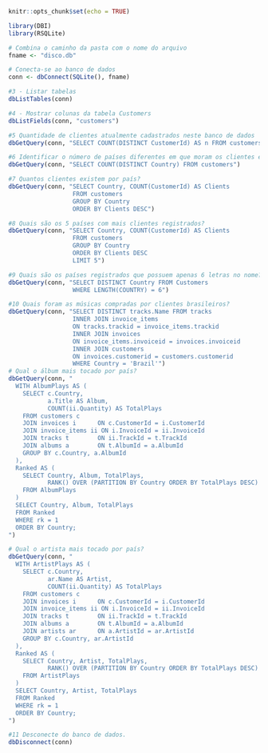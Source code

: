 

```{r setup, include=FALSE}
knitr::opts_chunk$set(echo = TRUE)
```
```{r}

library(DBI)
library(RSQLite)

# Combina o caminho da pasta com o nome do arquivo
fname <- "disco.db"

# Conecta-se ao banco de dados
conn <- dbConnect(SQLite(), fname)

#3 - Listar tabelas
dbListTables(conn)

#4 - Mostrar colunas da tabela Customers
dbListFields(conn, "customers")

#5 Quantidade de clientes atualmente cadastrados neste banco de dados
dbGetQuery(conn, "SELECT COUNT(DISTINCT CustomerId) AS n FROM customers")

#6 Identificar o número de países diferentes em que moram os clientes encontrados
dbGetQuery(conn, "SELECT COUNT(DISTINCT Country) FROM customers")

#7 Quantos clientes existem por país? 
dbGetQuery(conn, "SELECT Country, COUNT(CustomerId) AS Clients
                  FROM customers
                  GROUP BY Country
                  ORDER BY Clients DESC")

#8 Quais são os 5 países com mais clientes registrados?
dbGetQuery(conn, "SELECT Country, COUNT(CustomerId) AS Clients
                  FROM customers
                  GROUP BY Country
                  ORDER BY Clients DESC
                  LIMIT 5")

#9 Quais são os países registrados que possuem apenas 6 letras no nome?
dbGetQuery(conn, "SELECT DISTINCT Country FROM Customers
                  WHERE LENGTH(COUNTRY) = 6")

#10 Quais foram as músicas compradas por clientes brasileiros?
dbGetQuery(conn, "SELECT DISTINCT tracks.Name FROM tracks
                  INNER JOIN invoice_items
                  ON tracks.trackid = invoice_items.trackid
                  INNER JOIN invoices
                  ON invoice_items.invoiceid = invoices.invoiceid
                  INNER JOIN customers
                  ON invoices.customerid = customers.customerid
                  WHERE Country = 'Brazil'")
# Qual o álbum mais tocado por país?
dbGetQuery(conn, "
  WITH AlbumPlays AS (
    SELECT c.Country,
           a.Title AS Album,
           COUNT(ii.Quantity) AS TotalPlays
    FROM customers c
    JOIN invoices i      ON c.CustomerId = i.CustomerId
    JOIN invoice_items ii ON i.InvoiceId = ii.InvoiceId
    JOIN tracks t        ON ii.TrackId = t.TrackId
    JOIN albums a        ON t.AlbumId = a.AlbumId
    GROUP BY c.Country, a.AlbumId
  ),
  Ranked AS (
    SELECT Country, Album, TotalPlays,
           RANK() OVER (PARTITION BY Country ORDER BY TotalPlays DESC) AS rk
    FROM AlbumPlays
  )
  SELECT Country, Album, TotalPlays
  FROM Ranked
  WHERE rk = 1
  ORDER BY Country;
")

# Qual o artista mais tocado por país?
dbGetQuery(conn, "
  WITH ArtistPlays AS (
    SELECT c.Country,
           ar.Name AS Artist,
           COUNT(ii.Quantity) AS TotalPlays
    FROM customers c
    JOIN invoices i      ON c.CustomerId = i.CustomerId
    JOIN invoice_items ii ON i.InvoiceId = ii.InvoiceId
    JOIN tracks t        ON ii.TrackId = t.TrackId
    JOIN albums a        ON t.AlbumId = a.AlbumId
    JOIN artists ar      ON a.ArtistId = ar.ArtistId
    GROUP BY c.Country, ar.ArtistId
  ),
  Ranked AS (
    SELECT Country, Artist, TotalPlays,
           RANK() OVER (PARTITION BY Country ORDER BY TotalPlays DESC) AS rk
    FROM ArtistPlays
  )
  SELECT Country, Artist, TotalPlays
  FROM Ranked
  WHERE rk = 1
  ORDER BY Country;
")

#11 Desconecte do banco de dados.
dbDisconnect(conn)
```


